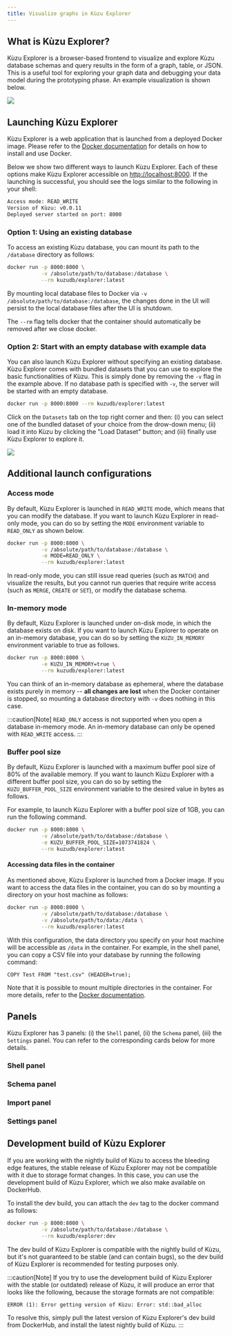```yaml
---
title: Visualize graphs in Kùzu Explorer
---
```



## What is Kùzu Explorer?

Kùzu Explorer is a browser-based frontend to visualize and explore Kùzu database schemas
and query results in the form of a graph, table, or JSON. This is a useful tool for exploring
your graph data and debugging your data model during the prototyping phase.
An example visualization is shown below.

<img src="/img/visualization/query-result-graph-view.png" />

## Launching Kùzu Explorer

Kùzu Explorer is a web application that is launched from a deployed Docker image.
Please refer to the [Docker documentation](https://docs.docker.com/get-docker/) for details on how to install and use Docker.

Below we show two different ways to launch Kùzu Explorer. Each of these options make
Kùzu Explorer accessible on [http://localhost:8000](http://localhost:8000). If the launching is successful, you should see the logs similar to the following in your shell:

```bash
Access mode: READ_WRITE
Version of Kùzu: v0.0.11
Deployed server started on port: 8000
```

### Option 1: Using an existing database

To access an existing Kùzu database, you can mount its path to the `/database` directory as follows:

```bash
docker run -p 8000:8000 \
           -v /absolute/path/to/database:/database \
           --rm kuzudb/explorer:latest
```

By mounting local database files to Docker via `-v /absolute/path/to/database:/database`,
the changes done in the UI will persist to the local database files after the UI is shutdown.

The `--rm` flag tells docker that the container should automatically be removed after we close docker.

### Option 2: Start with an empty database with example data

You can also launch Kùzu Explorer without specifying an existing database. Kùzu Explorer comes with
bundled datasets that you can use to explore the basic functionalities of Kùzu.
This is simply done by removing the `-v` flag in the example above. If no database path is specified
with `-v`, the server will be started with an empty database.

```bash
docker run -p 8000:8000 --rm kuzudb/explorer:latest
```

Click on the `Datasets` tab on the top right corner and then: (i) you can select one of the bundled dataset
of your choice from the drow-down menu; (ii) load it into Kùzu by clicking the "Load Dataset" button; and (iii)
finally use Kùzu Explorer to explore it.

<img src="/img/visualization/datasets-panel.png" />

## Additional launch configurations

### Access mode

By default, Kùzu Explorer is launched in `READ_WRITE` mode, which means that you can modify the database.
If you want to launch Kùzu Explorer in read-only mode, you can do so by setting the `MODE`
environment variable to `READ_ONLY` as shown below. 

```bash
docker run -p 8000:8000 \
           -v /absolute/path/to/database:/database \
           -e MODE=READ_ONLY \
           --rm kuzudb/explorer:latest
```

In read-only mode, you can still issue read queries (such as `MATCH`) and visualize the results,
but you cannot run queries that require write access (such as `MERGE`, `CREATE` or `SET`), or modify the
database schema.

### In-memory mode

By default, Kùzu Explorer is launched under on-disk mode, in which the database exists on disk.
If you want to launch Kùzu Explorer to operate on an in-memory database,
you can do so by setting the `KUZU_IN_MEMORY` environment variable to true as follows.

```bash
docker run -p 8000:8000 \
           -e KUZU_IN_MEMORY=true \
           --rm kuzudb/explorer:latest
```

You can think of an in-memory database as ephemeral, where the database exists purely in memory --
**all changes are lost** when the Docker container is stopped, so mounting a database directory
with `-v` does nothing in this case.

:::caution[Note]
`READ_ONLY` access is not supported when you open a database in-memory mode. An in-memory database
can only be opened with `READ_WRITE` access.
:::

### Buffer pool size

By default, Kùzu Explorer is launched with a maximum buffer pool size of 80% of the available memory. If you want to launch Kùzu Explorer with a different buffer pool size, you can do so by setting the `KUZU_BUFFER_POOL_SIZE` environment variable to the desired value in bytes as follows.

For example, to launch Kùzu Explorer with a buffer pool size of 1GB, you can run the following command.

```bash
docker run -p 8000:8000 \
           -v /absolute/path/to/database:/database \
           -e KUZU_BUFFER_POOL_SIZE=1073741824 \
           --rm kuzudb/explorer:latest
```

#### Accessing data files in the container

As mentioned above, Kùzu Explorer is launched from a Docker image. If you want to access the data files in the container, you can do so by mounting a directory on your host machine as follows:

```bash
docker run -p 8000:8000 \
           -v /absolute/path/to/database:/database \
           -v /absolute/path/to/data:/data \
           --rm kuzudb/explorer:latest
```

With this configuration, the data directory you specify on your host machine will be accessible as `/data` in the container. For example, in the shell panel, you can copy a CSV file into your database by running the following command:

```cypher
COPY Test FROM "test.csv" (HEADER=true);
```

Note that it is possible to mount multiple directories in the container. For more details, refer to the [Docker documentation](https://docs.docker.com/storage/bind-mounts/).

## Panels

Kùzu Explorer has 3 panels: (i) the `Shell` panel, (ii) the `Schema` panel, (iii) the `Settings` panel.
You can refer to the corresponding cards below for more details.

### Shell panel

<LinkCard
  title="Shell panel"
  href="/visualization/shell-panel"
/>

### Schema panel

<LinkCard
  title="Schema panel"
  href="/visualization/schema-panel"
/>

### Import panel

<LinkCard
  title="Import panel"
  href="/visualization/import-panel"
/>


### Settings panel

<LinkCard
  title="Settings panel"
  href="/visualization/settings-panel"
/>

## Development build of Kùzu Explorer

If you are working with the nightly build of Kùzu to access the bleeding edge features, the stable
release of Kùzu Explorer may not be compatible with it due to storage format changes. In this case,
you can use the development build of Kùzu Explorer, which we also make available on DockerHub.

To install the dev build, you can attach the `dev` tag to the docker command as follows:

```bash
docker run -p 8000:8000 \
           -v /absolute/path/to/database:/database \
           --rm kuzudb/explorer:dev
```

The dev build of Kùzu Explorer is compatible with the nightly build of Kùzu, but it's not guaranteed to be stable
(and can contain bugs), so the dev build of Kùzu Explorer is recommended for testing purposes only.

:::caution[Note]
If you try to use the development build of Kùzu Explorer with the stable (or outdated) release of Kùzu,
it will produce an error that looks like the following, because the storage formats are not compatible:

```
ERROR (1): Error getting version of Kùzu: Error: std::bad_alloc
```
To resolve this, simply pull the latest version of Kùzu Explorer's dev build from DockerHub, and
install the latest nightly build of Kùzu.
:::
